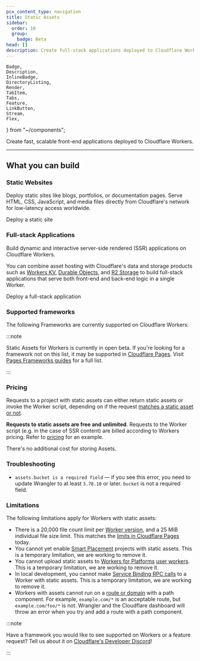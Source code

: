 ```yaml
---
pcx_content_type: navigation
title: Static Assets
sidebar:
  order: 10
  group:
    badge: Beta
head: []
description: Create full-stack applications deployed to Cloudflare Workers.
---
```


	Badge,
	Description,
	InlineBadge,
	DirectoryListing,
	Render,
	TabItem,
	Tabs,
	Feature,
	LinkButton,
	Stream,
	Flex,
} from "~/components";

<Description>
	Create fast, scalable front-end applications deployed to Cloudflare Workers.
</Description>

---

## What you can build

### Static Websites

Deploy static sites like blogs, portfolios, or documentation pages. Serve HTML, CSS, JavaScript, and media files directly from Cloudflare's network for low-latency access worldwide.

<LinkButton href="/workers/static-assets/get-started/#deploy-a-static-site">
	Deploy a static site
</LinkButton>

### Full-stack Applications

Build dynamic and interactive server-side rendered (SSR) applications on Cloudflare Workers.

You can combine asset hosting with Cloudflare's data and storage products such as [Workers KV](/kv/), [Durable Objects](/durable-objects/), and [R2 Storage](/r2/) to build full-stack applications that serve both front-end and back-end logic in a single Worker.

<LinkButton href="/workers/static-assets/get-started/#deploy-a-full-stack-application">
	Deploy a full-stack application
</LinkButton>

### Supported frameworks

The following Frameworks are currently supported on Cloudflare Workers:

<DirectoryListing folder="workers/frameworks/framework-guides" />

:::note

Static Assets for Workers is currently in open beta. If you're looking for a framework not on this list, it may be supported in [Cloudflare Pages](/pages/). Visit [Pages Frameworks guides](/pages/framework-guides/) for a full list.

:::

### Pricing

Requests to a project with static assets can either return static assets or invoke the Worker script, depending on if the request [matches a static asset or not](/workers/static-assets/routing/).

**Requests to static assets are free and unlimited**. Requests to the Worker script (e.g. in the case of SSR content) are billed according to Workers pricing. Refer to [pricing](/workers/platform/pricing/#example-2) for an example.

There's no additional cost for storing Assets. 

### Troubleshooting

- `assets.bucket is a required field` — if you see this error, you need to update Wrangler to at least `3.78.10` or later. `bucket` is not a required field.

### Limitations

The following limitations apply for Workers with static assets:

- There is a 20,000 file count limit per [Worker version](/workers/configuration/versions-and-deployments/), and a 25 MiB individual file size limit. This matches the [limits in Cloudflare Pages](/pages/platform/limits/) today. 
- You cannot yet enable [Smart Placement](/workers/configuration/smart-placement/) projects with static assets. This is a temporary limitation, we are working to remove it.
- You cannot upload static assets to [Workers for Platforms](/cloudflare-for-platforms/workers-for-platforms/) [user workers](/cloudflare-for-platforms/workers-for-platforms/reference/how-workers-for-platforms-works/). This is a temporary limitation, we are working to remove it.
- In local development, you cannot make [Service Binding RPC calls](/workers/runtime-apis/bindings/service-bindings/rpc/) to a Worker with static assets. This is a temporary limitation, we are working to remove it.
- Workers with assets cannot run on a [route or domain](/workers/configuration/routing/) with a path component. For example, `example.com/*` is an acceptable route, but `example.com/foo/*` is not. Wrangler and the Cloudflare dashboard will throw an error when you try and add a route with a path component.

:::note

Have a framework you would like to see supported on Workers or a feature request? Tell us about it on [Cloudflare's Developer Discord](https://discord.gg/dqgZUwcD)!

:::
